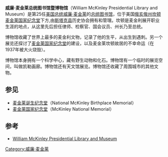 {{Infobox building
| name = 威廉·麦金莱总统图书馆暨博物馆
| image = Mckinley museum wiki.jpg
| location = 美国[[俄亥俄州|俄亥俄州]][[坎顿_(俄亥俄州)|坎顿]]
| coordinates = {{Coord|40|48|23.08|N|81|23|33.06|W|display=inline,title}}
| inauguration_date = 
| namesake = [[威廉·麦金莱|威廉·麦金莱]]
| management = 斯塔克县历史协会
| website = {{URL|https://mckinleymuseum.org/}}
}}
'''威廉·麦金莱总统图书馆暨博物馆'''（William McKinley Presidential Library and Museum）是第25任[[美国总统|美国总统]][[威廉·麦金莱|威廉·麦金莱]]的[[总统图书馆|总统图书馆]]，位于美国[[俄亥俄州|俄亥俄州]][[坎顿_(俄亥俄州)|坎顿]][[麦金莱国家纪念堂|麦金莱国家纪念堂]]下方,由[[斯塔克县|斯塔克县]]历史协会拥有和管理。坎顿是麦金利展开职业生涯的地点，从这里先后担任律师、检察官、国会议员、州长乃至总统。

博物馆收藏了世界上最多的麦金利文物，记录了他的生平，从出生到遇刺。另一个展览还探讨了[[麦金莱国家纪念堂|麦金莱国家纪念堂]]的建设，以及麦金莱坎顿故居的不幸命运（在1937年被大火烧毁）。

博物馆本身拥有一个科学中心，藏有野生动物和化石。博物馆有一个临时的展览空间，叫做凯勒画廊。博物馆还有天文馆展览。博物馆还收藏了周围城市的其他文物。
== 参见 ==
* [[麦金莱诞生纪念堂|麦金莱诞生纪念堂]]（National McKinley Birthplace Memorial）
* [[麦金莱国家纪念堂|麦金莱国家纪念堂]]（McKinley National Memorial）

== 参考 ==
* [https://mckinleymuseum.org/ William McKinley Presidential Library and Museum] {{Wayback|url=https://mckinleymuseum.org/ |date=20210226195744 }}
[[Category:威廉·麦金莱|Category:威廉·麦金莱]]